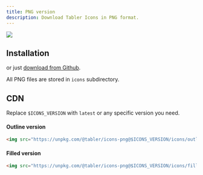 ```yaml
---
title: PNG version
description: Download Tabler Icons in PNG format.
---
```


![](/docs/icons/package-png.png)


## Installation

<TabsPackage name="@tabler/icons-png" />

or just [download from Github](https://github.com/tabler/tabler-icons/releases).

All PNG files are stored in `icons` subdirectory.

## CDN

Replace `$ICONS_VERSION` with `latest` or any specific version you need.

#### Outline version

```html
<img src="https://unpkg.com/@tabler/icons-png@$ICONS_VERSION/icons/outline/home.png" />
```

#### Filled version

```html
<img src="https://unpkg.com/@tabler/icons-png@$ICONS_VERSION/icons/filled/home.png" />
```
